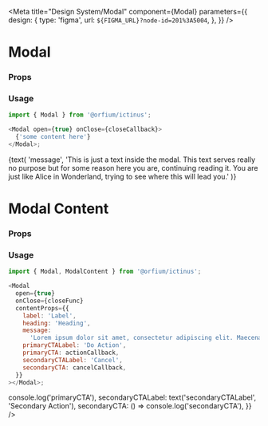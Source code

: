 
<Meta title="Design System/Modal" component={Modal} parameters={{
  design: {
    type: 'figma',
      url: `${FIGMA_URL}?node-id=201%3A5004`,
  },
}} />

# Modal

### Props

<Props of={Modal} />

### Usage

```js
import { Modal } from '@orfium/ictinus';

<Modal open={true} onClose={closeCallback}>
  {'some content here'}
</Modal>;
```

<Preview>
  <Story name="Modal" parameters={{ decorators: [withKnobs] }}>
    <Stack>
      <PresentComponent name="" width={768}>
        <ModalShowcase>
          <div>
            {text(
              'message',
              'This is just a text inside the modal. This text serves really no purpose but for some reason here you are, continuing reading it. You are just like Alice in Wonderland, trying to see where this will lead you.'
            )}
          </div>
        </ModalShowcase>
      </PresentComponent>
    </Stack>
  </Story>
</Preview>

# Modal Content

### Props

<Props of={ModalContent} />

### Usage

```js
import { Modal, ModalContent } from '@orfium/ictinus';

<Modal
  open={true}
  onClose={closeFunc}
  contentProps={{
    label: 'Label',
    heading: 'Heading',
    message:
      'Lorem ipsum dolor sit amet, consectetur adipiscing elit. Maecenas tristique eros at fringilla fringilla. Donec volutpat lobortis euismod',
    primaryCTALabel: 'Do Action',
    primaryCTA: actionCallback,
    secondaryCTALabel: 'Cancel',
    secondaryCTA: cancelCallback,
  }}
></Modal>;
```

<Preview>
  <Story name="Modal Content" parameters={{ decorators: [withKnobs] }}>
    <Stack>
      <PresentComponent name="" width={768}>
        <ModalShowcase
          closeOnEsc={boolean('close on Esc', false)}
          contentProps={{
            label: text('label', 'Label'),
            heading: text('heading', 'Heading'),
            message: text(
              'message',
              'Lorem ipsum dolor sit amet, consectetur adipiscing elit. Maecenas tristique eros at fringilla fringilla. Donec volutpat lobortis euismod'
            ),
            primaryCTALabel: text('primaryCTALabel', 'Do Action'),
            primaryCTA: () => console.log('primaryCTA'),
            secondaryCTALabel: text('secondaryCTALabel', 'Secondary Action'),
            secondaryCTA: () => console.log('secondaryCTA'),
          }}
        />
      </PresentComponent>
    </Stack>
  </Story>
</Preview>
